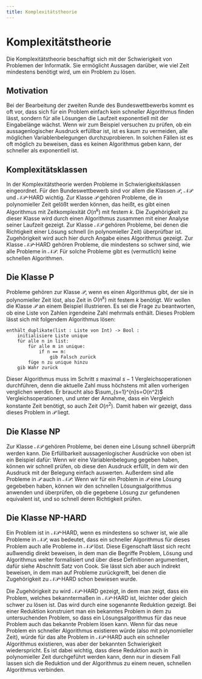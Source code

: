 ```yaml
---
title: Komplexitätstheorie
---
```


# Komplexitätstheorie

Die Komplexitätstheorie beschaftigt sich mit der Schwierigkeit von Problemen der
Informatik. Sie ermöglicht Aussagen darüber, wie viel Zeit mindestens benötigt
wird, um ein Problem zu lösen. 

## Motivation
Bei der Bearbeitung der zweiten Runde des Bundeswettbewerbs kommt es oft vor,
dass sich für ein Problem einfach kein schneller Algorithmus finden lässt,
sondern für alle Lösungen die Laufzeit exponentiell mit der Eingabelänge wächst.
Wenn wir zum Beispiel versuchen zu prüfen, ob ein aussagenlogischer Ausdruck
erfüllbar ist, ist es kaum zu vermeiden, alle möglichen Variablenbelegungen
durchzuprobieren. In solchen Fällen ist es oft möglich zu beweisen, dass es
keinen Algorithmus geben kann, der schneller als exponentiell ist.

## Komplexitätsklassen

In der Komplexitätstheorie werden Probleme in Schwierigkeitsklassen eingeordnet.
Für den Bundeswettbewerb sind vor allem die Klassen $\mathcal{P}$,
$\mathcal{NP}$ und $\mathcal{NP}$-HARD wichtig. Zur Klasse $\mathcal{P}$ gehören
Probleme, die in polynomieller Zeit gelößt werden können, das heißt, es gibt
einen Algorithmus mit Zeitkomplexität $O(n^k)$ mit festem $k$. Die Zugehörigkeit
zu dieser Klasse wird durch einen Algorithmus zusammen mit einer Analyse seiner
 Laufzeit gezeigt. Zur Klasse $\mathcal{NP}$ gehören Probleme, bei denen die
 Richtigkeit einer Lösung schnell (in polynomieller Zeit) überprüfbar ist.
 Zugehörigkeit wird auch hier durch Angabe eines Algorithmus gezeigt. Zur Klasse
 $\mathcal{NP}$-HARD gehören Probleme, die mindestens so schwer sind, wie alle
 Probleme in $\mathcal{NP}$. Für solche Probleme gibt es (vermutlich) keine
 schnellen Algorithmen.

## Die Klasse P

Probleme gehören zur Klasse $\mathcal{P}$, wenn es einen Algorithmus gibt, der
sie in polynomieller Zeit löst, also Zeit in $O(n^k)$ mit festem $k$ benötigt.
Wir wollen die Klasse $\mathcal{P}$ an einem Beispiel illustrieren. Es sei die
Frage zu beantworten, ob eine Liste von Zahlen irgendeine Zahl mehrmals enthält.
Dieses Problem lässt sich mit folgendem Algorithmus lösen:
```
enthält_duplikate(list : Liste von Int) -> Bool :
    initialisiere Liste unique
    für alle n in list:
        für alle m in unique:
            if n == m:
                gib Falsch zurück
        füge n zu unique hinzu
    gib Wahr zurück
```

Dieser Algorithmus muss im Schritt $s$ maximal $s-1$ Vergleichsoperationen
durchführen, denn die aktuelle Zahl muss höchstens mit allen vorherigen
verglichen werden. Er braucht also $\sum_{s=1}^{n}s=O(n^2)$
Vergleichsoperationen, und unter der Annahme, dass ein Vergleich konstante Zeit
benötigt, so auch Zeit $O(n^2)$. Damit haben wir gezeigt, dass dieses Problem in
$\mathcal{P}$ liegt.

## Die Klasse NP

Zur Klasse $\mathcal{NP}$ gehören Probleme, bei denen eine Lösung schnell
überprüft werden kann. Die Erfüllbarkeit aussagenlogischer Ausdrücke von oben
ist ein Beispiel dafür: Wenn wir eine Variablenbelegung gegeben haben, können
wir schnell prüfen, ob diese den Ausdruck erfüllt, in dem wir den Ausdruck mit
der Belegung einfach auswerten. Außerdem sind alle Probleme in $\mathcal{P}$
auch in $\mathcal{NP}$: Wenn wir für ein Problem in $\mathcal{P}$ eine Lösung
gegebeben haben, können wir den schnellen Lösungsalgorithmus anwenden und
überprüfen, ob die gegebene Lösung zur gefundenen equivalent ist, und so schnell
deren Richtigkeit prüfen.

## Die Klasse NP-HARD

Ein Problem ist in $\mathcal{NP}$-HARD, wenn es mindestens so schwer ist, wie
alle Probleme in $\mathcal{NP}$, was bedeutet, dass ein schneller Algorithmus
für dieses Problem auch alle Probleme in $\mathcal{NP}$ löst. Diese Eigenschaft
lässt sich recht außwendig direkt beweisen, in dem man die Begriffe Problem,
Lösung und Algorithmus weiter formalisiert und über diese Definitionen
argumentiert, dafür siehe Abschnitt Satz von Cook. Sie lässt sich aber auch
indirekt beweisen, in dem man auf Probleme zurückgreift, bei denen die
Zugehörigkeit zu $\mathcal{NP}$-HARD schon bewiesen wurde.

Die Zugehörigkeit zu wird $\mathcal{NP}$-HARD gezeigt, in dem man zeigt, dass
ein Problem, welches bekanntermaßen in $\mathcal{NP}$-HARD ist, leichter oder
gleich schwer zu lösen ist. Das wird durch eine sogenannte Reduktion gezeigt.
Bei einer Reduktion konstruiert man ein bekanntes Problem in dem zu
untersuchenden Problem, so dass ein Lösungsalgorithmus für das neue Problem auch
das bekannte Problem lösen kann. Wenn für das neue Problem ein schneller
Algorithmus existieren würde (also mit polynomieller Zeit), würde für das alte
Problem in $\mathcal{NP}$-HARD auch ein schneller Algorithmus existieren, was
aber der bekannten Schwierigkeit wiederspricht. Es ist dabei wichtig, dass diese
Reduktion auch in polynomieller Zeit durchgeführt werden kann, denn nur in
diesem Fall lassen sich die Reduktion und der Algorithmus zu einem neuen,
schnellen Algorithmus verbinden.
